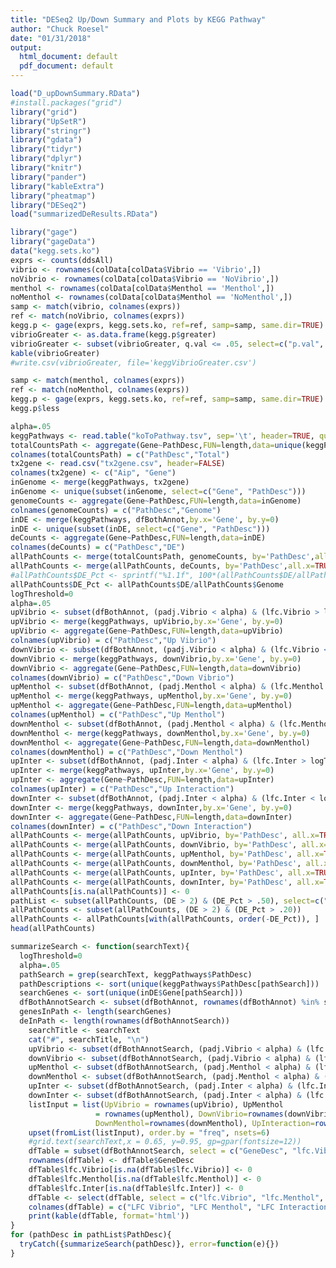 ```yaml
---
title: "DESeq2 Up/Down Summary and Plots by KEGG Pathway"
author: "Chuck Roesel"
date: "01/31/2018"
output:
  html_document: default
  pdf_document: default
---
```


```r
load("D_upDownSummary.RData")
#install.packages("grid")
library("grid")
library("UpSetR")
library("stringr")
library("gdata")
library("tidyr")
library("dplyr")
library("knitr")
library("pander")
library("kableExtra")
library("pheatmap")
library("DESeq2")
load("summarizedDeResults.RData")
```
```r
library("gage")
library("gageData")
data("kegg.sets.ko")
exprs <- counts(ddsAll)
vibrio <- rownames(colData[colData$Vibrio == 'Vibrio',])
noVibrio <- rownames(colData[colData$Vibrio == 'NoVibrio',])
menthol <- rownames(colData[colData$Menthol == 'Menthol',])
noMenthol <- rownames(colData[colData$Menthol == 'NoMenthol',])
samp <- match(vibrio, colnames(exprs))
ref <- match(noVibrio, colnames(exprs))
kegg.p <- gage(exprs, kegg.sets.ko, ref=ref, samp=samp, same.dir=TRUE)
vibrioGreater <- as.data.frame(kegg.p$greater)
vibrioGreater <- subset(vibrioGreater, q.val <= .05, select=c("p.val", "q.val", "set.size"))
kable(vibrioGreater)
#write.csv(vibrioGreater, file='keggVibrioGreater.csv')
```
```r
samp <- match(menthol, colnames(exprs))
ref <- match(noMenthol, colnames(exprs))
kegg.p <- gage(exprs, kegg.sets.ko, ref=ref, samp=samp, same.dir=TRUE)
kegg.p$less
```

```r
alpha=.05
keggPathways <- read.table("koToPathway.tsv", sep='\t', header=TRUE, quote='')
totalCountsPath <- aggregate(Gene~PathDesc,FUN=length,data=unique(keggPathways))
colnames(totalCountsPath) = c("PathDesc","Total")
tx2gene <- read.csv("tx2gene.csv", header=FALSE)
colnames(tx2gene) <- c("Aip", "Gene")
inGenome <- merge(keggPathways, tx2gene)
inGenome <- unique(subset(inGenome, select=c("Gene", "PathDesc")))
genomeCounts <- aggregate(Gene~PathDesc,FUN=length,data=inGenome)
colnames(genomeCounts) = c("PathDesc","Genome")
inDE <- merge(keggPathways, dfBothAnnot,by.x='Gene', by.y=0)
inDE <- unique(subset(inDE, select=c("Gene", "PathDesc")))
deCounts <- aggregate(Gene~PathDesc,FUN=length,data=inDE)
colnames(deCounts) = c("PathDesc","DE")
allPathCounts <- merge(totalCountsPath, genomeCounts, by='PathDesc',all.x=TRUE)
allPathCounts <- merge(allPathCounts, deCounts, by='PathDesc',all.x=TRUE)
#allPathCounts$DE_Pct <- sprintf("%1.1f", 100*(allPathCounts$DE/allPathCounts$Genome))
allPathCounts$DE_Pct <- allPathCounts$DE/allPathCounts$Genome
logThreshold=0
alpha=.05
upVibrio <- subset(dfBothAnnot, (padj.Vibrio < alpha) & (lfc.Vibrio > logThreshold))
upVibrio <- merge(keggPathways, upVibrio,by.x='Gene', by.y=0)
upVibrio <- aggregate(Gene~PathDesc,FUN=length,data=upVibrio)
colnames(upVibrio) = c("PathDesc","Up Vibrio")
downVibrio <- subset(dfBothAnnot, (padj.Vibrio < alpha) & (lfc.Vibrio < logThreshold))
downVibrio <- merge(keggPathways, downVibrio,by.x='Gene', by.y=0)
downVibrio <- aggregate(Gene~PathDesc,FUN=length,data=downVibrio)
colnames(downVibrio) = c("PathDesc","Down Vibrio")
upMenthol <- subset(dfBothAnnot, (padj.Menthol < alpha) & (lfc.Menthol > logThreshold))
upMenthol <- merge(keggPathways, upMenthol,by.x='Gene', by.y=0)
upMenthol <- aggregate(Gene~PathDesc,FUN=length,data=upMenthol)
colnames(upMenthol) = c("PathDesc","Up Menthol")
downMenthol <- subset(dfBothAnnot, (padj.Menthol < alpha) & (lfc.Menthol < logThreshold))
downMenthol <- merge(keggPathways, downMenthol,by.x='Gene', by.y=0)
downMenthol <- aggregate(Gene~PathDesc,FUN=length,data=downMenthol)
colnames(downMenthol) = c("PathDesc","Down Menthol")
upInter <- subset(dfBothAnnot, (padj.Inter < alpha) & (lfc.Inter > logThreshold))
upInter <- merge(keggPathways, upInter,by.x='Gene', by.y=0)
upInter <- aggregate(Gene~PathDesc,FUN=length,data=upInter)
colnames(upInter) = c("PathDesc","Up Interaction")
downInter <- subset(dfBothAnnot, (padj.Inter < alpha) & (lfc.Inter < logThreshold))
downInter <- merge(keggPathways, downInter,by.x='Gene', by.y=0)
downInter <- aggregate(Gene~PathDesc,FUN=length,data=downInter)
colnames(downInter) = c("PathDesc","Down Interaction")
allPathCounts <- merge(allPathCounts, upVibrio, by='PathDesc', all.x=TRUE)
allPathCounts <- merge(allPathCounts, downVibrio, by='PathDesc', all.x=TRUE)
allPathCounts <- merge(allPathCounts, upMenthol, by='PathDesc', all.x=TRUE)
allPathCounts <- merge(allPathCounts, downMenthol, by='PathDesc', all.x=TRUE)
allPathCounts <- merge(allPathCounts, upInter, by='PathDesc', all.x=TRUE)
allPathCounts <- merge(allPathCounts, downInter, by='PathDesc', all.x=TRUE)
allPathCounts[is.na(allPathCounts)] <- 0
pathList <- subset(allPathCounts, (DE > 2) & (DE_Pct > .50), select=c("PathDesc"))
allPathCounts <- subset(allPathCounts, (DE > 2) & (DE_Pct > .20))
allPathCounts <- allPathCounts[with(allPathCounts, order(-DE_Pct)), ]
head(allPathCounts)
```

```r
summarizeSearch <- function(searchText){
  logThreshold=0
  alpha=.05
  pathSearch = grep(searchText, keggPathways$PathDesc)
  pathDescriptions <- sort(unique(keggPathways$PathDesc[pathSearch]))
  searchGenes <- sort(unique(inDE$Gene[pathSearch]))
  dfBothAnnotSearch <- subset(dfBothAnnot, rownames(dfBothAnnot) %in% searchGenes)
  genesInPath <- length(searchGenes)
  deInPath <- length(rownames(dfBothAnnotSearch))
    searchTitle <- searchText
    cat("#", searchTitle, "\n")
    upVibrio <- subset(dfBothAnnotSearch, (padj.Vibrio < alpha) & (lfc.Vibrio > logThreshold))
    downVibrio <- subset(dfBothAnnotSearch, (padj.Vibrio < alpha) & (lfc.Vibrio < logThreshold))
    upMenthol <- subset(dfBothAnnotSearch, (padj.Menthol < alpha) & (lfc.Menthol > logThreshold))
    downMenthol <- subset(dfBothAnnotSearch, (padj.Menthol < alpha) & (lfc.Menthol < logThreshold))
    upInter <- subset(dfBothAnnotSearch, (padj.Inter < alpha) & (lfc.Inter > logThreshold))
    downInter <- subset(dfBothAnnotSearch, (padj.Inter < alpha) & (lfc.Inter < logThreshold))
    listInput = list(UpVibrio = rownames(upVibrio), UpMenthol
                   = rownames(upMenthol), DownVibrio=rownames(downVibrio), 
                   DownMenthol=rownames(downMenthol), UpInteraction=rownames(upInter), DownInteraction=rownames(downInter))
    upset(fromList(listInput), order.by = "freq", nsets=6)
    #grid.text(searchText,x = 0.65, y=0.95, gp=gpar(fontsize=12))
    dfTable = subset(dfBothAnnotSearch, select = c("GeneDesc", "lfc.Vibrio", "lfc.Menthol", "lfc.Inter"))
    rownames(dfTable) <- dfTable$GeneDesc
    dfTable$lfc.Vibrio[is.na(dfTable$lfc.Vibrio)] <- 0
    dfTable$lfc.Menthol[is.na(dfTable$lfc.Menthol)] <- 0
    dfTable$lfc.Inter[is.na(dfTable$lfc.Inter)] <- 0
    dfTable <- select(dfTable, select = c("lfc.Vibrio", "lfc.Menthol", "lfc.Inter"))
    colnames(dfTable) = c("LFC Vibrio", "LFC Menthol", "LFC Interaction")
    print(kable(dfTable, format='html'))
}
for (pathDesc in pathList$PathDesc){
  tryCatch({summarizeSearch(pathDesc)}, error=function(e){})
}
```